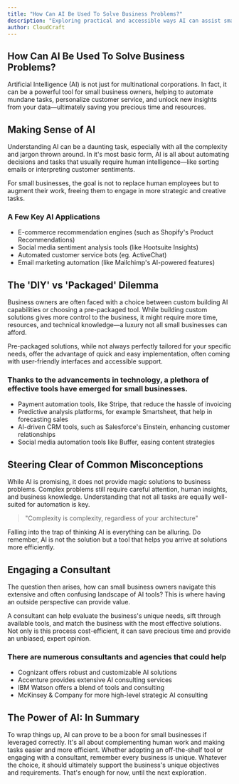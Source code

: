 ```yaml
---
title: "How Can AI Be Used To Solve Business Problems?"
description: "Exploring practical and accessible ways AI can assist small business owners to streamline operations and enhance customer service."
author: CloudCraft
---
```


## How Can AI Be Used To Solve Business Problems?

Artificial Intelligence (AI) is not just for multinational corporations. In fact, it can be a powerful tool for small business owners, helping to automate mundane tasks, personalize customer service, and unlock new insights from your data—ultimately saving you precious time and resources.

<ServicesBlurb />

## Making Sense of AI

Understanding AI can be a daunting task, especially with all the complexity and jargon thrown around. In it's most basic form, AI is all about automating decisions and tasks that usually require human intelligence—like sorting emails or interpreting customer sentiments. 

For small businesses, the goal is not to replace human employees but to augment their work, freeing them to engage in more strategic and creative tasks.

### A Few Key AI Applications

* E-commerce recommendation engines (such as Shopify's Product Recommendations)
* Social media sentiment analysis tools (like Hootsuite Insights)
* Automated customer service bots (eg. ActiveChat)
* Email marketing automation (like Mailchimp's AI-powered features)

## The 'DIY' vs 'Packaged' Dilemma

Business owners are often faced with a choice between custom building AI capabilities or choosing a pre-packaged tool. While building custom solutions gives more control to the business, it might require more time, resources, and technical knowledge—a luxury not all small businesses can afford. 

Pre-packaged solutions, while not always perfectly tailored for your specific needs, offer the advantage of quick and easy implementation, often coming with user-friendly interfaces and accessible support.

### Thanks to the advancements in technology, a plethora of effective tools have emerged for small businesses.

* Payment automation tools, like Stripe, that reduce the hassle of invoicing 
* Predictive analysis platforms, for example Smartsheet, that help in forecasting sales 
* AI-driven CRM tools, such as Salesforce's Einstein, enhancing customer relationships
* Social media automation tools like Buffer, easing content strategies 

## Steering Clear of Common Misconceptions

While AI is promising, it does not provide magic solutions to business problems. Complex problems still require careful attention, human insights, and business knowledge. Understanding that not all tasks are equally well-suited for automation is key.

<blockquote tip>
"Complexity is complexity, regardless of your architecture"
</blockquote>

Falling into the trap of thinking AI is everything can be alluring. Do remember, AI is not the solution but a tool that helps you arrive at solutions more efficiently.

## Engaging a Consultant

The question then arises, how can small business owners navigate this extensive and often confusing landscape of AI tools? This is where having an outside perspective can provide value. 

A consultant can help evaluate the business's unique needs, sift through available tools, and match the business with the most effective solutions. Not only is this process cost-efficient, it can save precious time and provide an unbiased, expert opinion.

### There are numerous consultants and agencies that could help

* Cognizant offers robust and customizable AI solutions
* Accenture provides extensive AI consulting services
* IBM Watson offers a blend of tools and consulting 
* McKinsey & Company for more high-level strategic AI consulting

<GetStartedBlurb />

## The Power of AI: In Summary

To wrap things up, AI can prove to be a boon for small businesses if leveraged correctly. It's all about complementing human work and making tasks easier and more efficient. Whether adopting an off-the-shelf tool or engaging with a consultant, remember every business is unique. Whatever the choice, it should ultimately support the business's unique objectives and requirements. That's enough for now, until the next exploration.